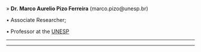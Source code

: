 » **Dr. Marco Aurelio Pizo Ferreira** (marco.pizo@unesp.br)

• Associate Researcher;

• Professor at the [UNESP](https://www.unesp.br/portaldocentes/docentes/157064?lang=en)

_____________________________________________________________________________________________________

_____________________________________________________________________________________________________
